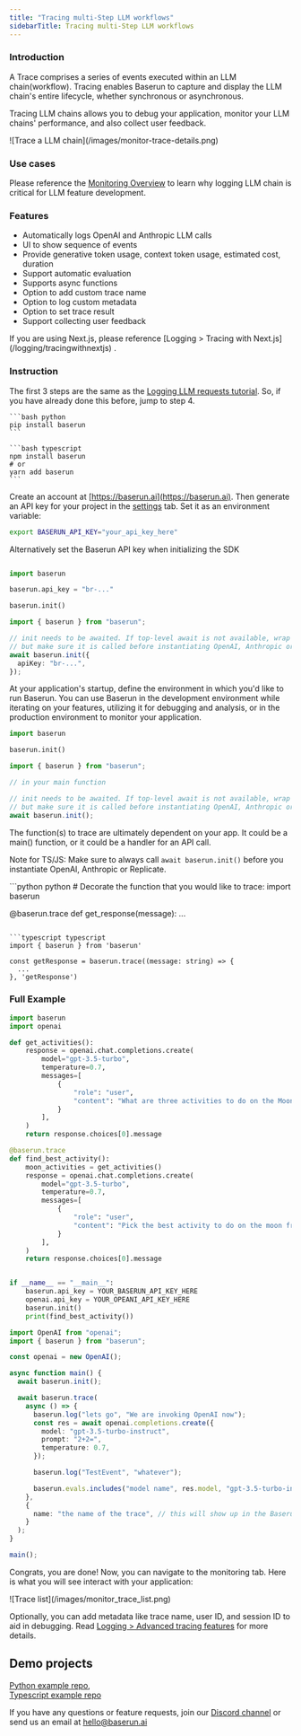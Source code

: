 ```yaml
---
title: "Tracing multi-Step LLM workflows"
sidebarTitle: Tracing multi-Step LLM workflows
---
```


### Introduction

A Trace comprises a series of events executed within an LLM chain(workflow). Tracing enables Baserun to capture and display the LLM chain's entire lifecycle, whether synchronous or asynchronous.

Tracing LLM chains allows you to debug your application, monitor your LLM chains' performance, and also collect user feedback.

<Frame>![Trace a LLM chain](/images/monitor-trace-details.png)</Frame>

### Use cases

Please reference the [Monitoring Overview](/monitoring/overview) to learn why logging LLM chain is critical for LLM feature development.

### Features

- Automatically logs OpenAI and Anthropic LLM calls
- UI to show sequence of events
- Provide generative token usage, context token usage, estimated cost, duration
- Support automatic evaluation
- Supports async functions
- Option to add custom trace name
- Option to log custom metadata
- Option to set trace result
- Support collecting user feedback

<Note>
  If you are using Next.js, please reference [Logging > Tracing with
  Next.js](/logging/tracingwithnextjs) .
</Note>

### Instruction

The first 3 steps are the same as the [Logging LLM requests tutorial](/). So, if you have already done this before, jump to step 4.

<Steps>
<Step title="Install Baserun SDK">

<CodeGroup>

    ```bash python
    pip install baserun
    ```

    ```bash typescript
    npm install baserun
    # or
    yarn add baserun
    ```

</CodeGroup>
</Step>
<Step title="Generate an API key">

Create an account at [https://baserun.ai](https://baserun.ai). Then generate an API key for your project in the [settings](https://baserun.ai/settings) tab. Set it as an environment variable:

```bash
export BASERUN_API_KEY="your_api_key_here"
```

Alternatively set the Baserun API key when initializing the SDK

<CodeGroup>

```python python

import baserun

baserun.api_key = "br-..."

baserun.init()
```

```typescript typescript
import { baserun } from "baserun";

// init needs to be awaited. If top-level await is not available, wrap it in an async function,
// but make sure it is called before instantiating OpenAI, Anthropic or Replicate
await baserun.init({
  apiKey: "br-...",
});
```

</CodeGroup>

</Step>
<Step title=" Initialize Baserun">

At your application's startup, define the environment in which you'd like to run Baserun. You can use Baserun in the development environment while iterating on your features, utilizing it for debugging and analysis, or in the production environment to monitor your application.

<CodeGroup>

```python python
import baserun

baserun.init()

```

```typescript typescript
import { baserun } from "baserun";

// in your main function

// init needs to be awaited. If top-level await is not available, wrap it in an async function,
// but make sure it is called before instantiating OpenAI, Anthropic or Replicate
await baserun.init();
```

</CodeGroup>
</Step>
<Step title="Decide what to trace">

The function(s) to trace are ultimately dependent on your app. It could be a main() function, or it could be a handler for an API call.

Note for TS/JS: Make sure to always call `await baserun.init()` before you instantiate OpenAI, Anthropic or Replicate.

<CodeGroup>
```python python
# Decorate the function that you would like to trace:
import baserun

@baserun.trace
def get_response(message):
...

````

```typescript typescript
import { baserun } from 'baserun'

const getResponse = baserun.trace((message: string) => {
  ...
}, 'getResponse')

````

</CodeGroup>
</Step>
</Steps>

### Full Example

<CodeGroup>

```python python
import baserun
import openai

def get_activities():
    response = openai.chat.completions.create(
        model="gpt-3.5-turbo",
        temperature=0.7,
        messages=[
            {
                "role": "user",
                "content": "What are three activities to do on the Moon?"
            }
        ],
    )
    return response.choices[0].message

@baserun.trace
def find_best_activity():
    moon_activities = get_activities() 
    response = openai.chat.completions.create(
        model="gpt-3.5-turbo",
        temperature=0.7,
        messages=[
            {
                "role": "user",
                "content": "Pick the best activity to do on the moon from the following, including a convincing reason to do so.\n + {moon_activities}"
            }
        ],
    )
    return response.choices[0].message


if __name__ == "__main__":
    baserun.api_key = YOUR_BASERUN_API_KEY_HERE
    openai.api_key = YOUR_OPEANI_API_KEY_HERE
    baserun.init()
    print(find_best_activity())
```

```typescript typescript
import OpenAI from "openai";
import { baserun } from "baserun";

const openai = new OpenAI();

async function main() {
  await baserun.init();

  await baserun.trace(
    async () => {
      baserun.log("lets go", "We are invoking OpenAI now");
      const res = await openai.completions.create({
        model: "gpt-3.5-turbo-instruct",
        prompt: "2+2=",
        temperature: 0.7,
      });

      baserun.log("TestEvent", "whatever");

      baserun.evals.includes("model name", res.model, "gpt-3.5-turbo-instruct");
    },
    {
      name: "the name of the trace", // this will show up in the Baserun UI
    }
  );
}

main();
```

</CodeGroup>

Congrats, you are done! Now, you can navigate to the monitoring tab. Here is what you will see interact with your application:

<Frame>![Trace list](/images/monitor_trace_list.png)</Frame>

Optionally, you can add metadata like trace name, user ID, and session ID to aid in debugging. Read [Logging > Advanced tracing features](/monitoring/advancedtracing) for more details.

## Demo projects

[Python example repo](https://github.com/baserun-ai/testing-agent/), <br />
[Typescript example repo](https://github.com/baserun-ai/testing-agent-js)

If you have any questions or feature requests, join our [Discord channel](https://discord.com/invite/xEPFsvSmkb) or send us an email at [hello@baserun.ai](mailto:hello@baserun.ai)
